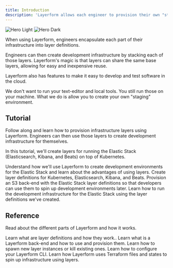 ```yaml
---
title: Introduction
description: 'Layerform allows each engineer to provision their own "staging" environment using plain Terraform files.'
---
```


<div className="flex justify-center items-center">
    <img
        className="block dark:hidden w-96"
        src="/images/hero-light.png"
        alt="Hero Light"
    />
    <img
        className="hidden dark:block w-96"
        src="/images/hero-dark.png"
        alt="Hero Dark"
    />
</div>

When using Layerform, engineers encapsulate each part of their infrastructure into layer definitions.

Engineers can then create development infrastructure by stacking each of those layers. Layerform's magic is that layers can share the same base layers, allowing for easy and inexpensive reuse.

Layerform also has features to make it easy to develop and test software in the cloud.

<Note>
    We don't want to run your text-editor and local tools. You still run those
    on your machine. What we do is allow you to create your own "staging"
    environment.
</Note>

## Tutorial

Follow along and learn how to provision infrastructure layers using Layerform. Engineers can then use those layers to create development infrastructure for themselves.

In this tutorial, we'll create layers for running the Elastic Stack (Elasticsearch, Kibana, and Beats) on top of Kubernetes.

<CardGroup cols={2}>
    <Card title="Tutorial overview" icon="map" href="/tutorial/overview">
        Understand how we'll use Layerform to create development environments
        for the Elastic Stack and learn about the advantages of using layers.
    </Card>
    <Card
        title="Your first layer definitions"
        icon="layer-group"
        href="/tutorial/layer-definitions"
    >
        Create layer definitions for Kubernetes, Elasticsearch, Kibana, and
        Beats.
    </Card>
    <Card
        title="Provisioning your first layer definitions"
        icon="cloud-arrow-up"
        href="/tutorial/provisioning"
    >
        Provision an S3 back-end with the Elastic Stack layer definitions so
        that developers can use them to spin up development environments later.
    </Card>
    <Card
        title="Running the dev infrastructure"
        icon="window"
        href="/tutorial/running"
    >
        Learn how to run the development infrastructure for the Elastic Stack
        using the layer definitions we've created.
    </Card>
</CardGroup>

## Reference

Read about the different parts of Layerform and how it works.

<CardGroup cols={2}>
    <Card
        title="Layer definitions"
        icon="pen-to-square"
        href="/reference/layer_definitions"
    >
        Learn what are layer definitions and how they work..
    </Card>
    <Card
        title="Back-ends and provisioning"
        icon="cloud-arrow-up"
        href="/reference/backends"
    >
        Learn what is a Layerform back-end and how to use and provision them.
    </Card>
    <Card
        title="Spawning and killing layers"
        icon="window"
        href="/reference/creating_and_deleting"
    >
        Learn how to spawn new layer instances or kill existing ones.
    </Card>
    <Card title="CLI Configs" icon="window" href="/reference/cli_configs">
        Learn how to configure your Layerform CLI.
    </Card>
    <Card title="Inner workings" icon="window" href="/reference/cli_configs">
        Learn how Layerform uses Terraform files and states to spin up
        infrastructure using layers.
    </Card>
</CardGroup>
